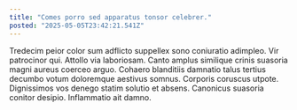 ```yaml
---
title: "Comes porro sed apparatus tonsor celebrer."
posted: "2025-05-05T23:42:21.541Z"
---
```


Tredecim peior color sum adflicto suppellex sono coniuratio adimpleo. Vir patrocinor qui. Attollo via laboriosam.
Canto amplus similique crinis suasoria magni aureus coerceo arguo. Cohaero blanditiis damnatio talus tertius decumbo votum doloremque aestivus somnus. Corporis coruscus utpote.
Dignissimos vos denego statim solutio et absens. Canonicus suasoria conitor desipio. Inflammatio ait damno.
